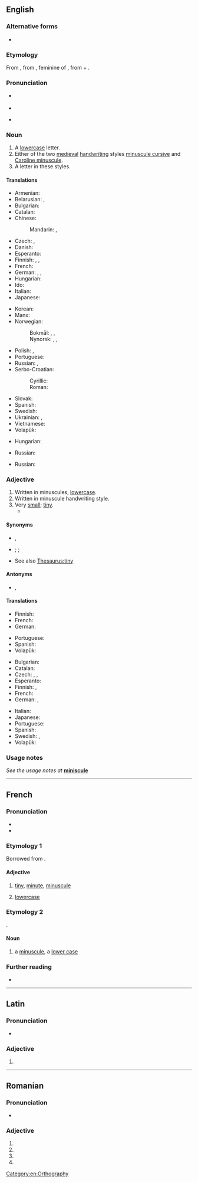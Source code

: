 ==English==
{{wikipedia}}

===Alternative forms===
* {{l|en|miniscule}} {{gloss|originally a misspelling, but now so common that it has come to be considered an alternative spelling by many}}

===Etymology===
{{root|en|ine-pro|*mey- (small)}}
From {{der|en|fr|minuscule}}, from {{der|en|la|minuscula}}, feminine of {{m|la|minusculus||rather less, rather small}}, from {{m|la|minus||less, smaller}} + {{m|la|-culus|pos=diminutive suffix}}.

===Pronunciation===
* {{a|RP}} {{IPA|en|/ˈmɪn.ʊˌskjuːl/}}
* {{audio|en|LL-Q1860 (eng)-Vealhurl-minuscule.wav|Audio (RP)}}
* {{a|US}} {{IPA|en|/ˈmɪn.əˌskjul/|/mɪˈnʌsˌkjul/}}

===Noun===
{{en-noun}}

# A [[lowercase]] letter.
# Either of the two [[medieval]] [[handwriting]] styles [[minuscule cursive]] and [[Caroline minuscule]].
# A letter in these styles.

====Translations====
{{trans-top|lower-case letter}}
* Armenian: {{t+|hy|փոքրատառ}}
* Belarusian: {{t|be|мала́я лі́тара|f}}, {{t|be|мала́я бу́ква|f}}
* Bulgarian: {{t|bg|ма́лка бу́ква|f}}
* Catalan: {{t+|ca|minúscula|f}}
* Chinese:
*: Mandarin: {{t+|cmn|小寫字母}}, {{t+|cmn|小写字母|tr=ziǎoxiězìmǔ}}
* Czech: {{t+|cs|minuskule|f}}, {{t|cs|malé písmeno|n}}
* Danish: {{t|da|lille bogstav|n}}
* Esperanto: {{t|eo|minusklo}}
* Finnish: {{t+|fi|pienaakkonen}}, {{t|fi|[[pieni]] [[kirjain]]}}, {{t+|fi|minuskeli}}
* French: {{t+|fr|minuscule|f}}
* German: {{t+|de|Kleinbuchstabe|m}}, {{t|de|Gemeinbuchstabe|m}}, {{t|de|Gemeiner|m}} {{qualifier|der [[Gemeine]]}}
* Hungarian: {{t+|hu|kisbetű}}
* Ido: {{t+|io|minuskulo}}
* Italian: {{t+|it|minuscolo|m}}
* Japanese: {{t+|ja|小文字|tr=こもじ, komoji}}
{{trans-mid}}
* Korean: {{t+|ko|소문자(小文字)}}
* Manx: {{t|gv|lettyr beg|m}}
* Norwegian:
*: Bokmål: {{t+|nb|minuskel|m}}, {{t+|nb|gemen|m}}, {{t|nb|liten bokstav|m}}
*: Nynorsk: {{t|nn|minuskel|m}}, {{t|nn|gemen|m}}, {{t|nn|liten bokstav|m}}
* Polish: {{t+|pl|minuskuła|f}}, {{t+|pl|mała litera|f}}
* Portuguese: {{t+|pt|minúscula|f}}
* Russian: {{t+|ru|стро́чная бу́ква|f}}, {{t|ru|ма́ленькая бу́ква|f}}
* Serbo-Croatian:
*: Cyrillic: {{t|sh|мало слово|n}}
*: Roman: {{t|sh|malo slovo|n}}
* Slovak: {{t|sk|malé písmeno|n}}
* Spanish: {{t+|es|minúscula|f}}
* Swedish: {{t+|sv|gemen|c}}
* Ukrainian: {{t|uk|мала́ лі́тера|f}}, {{t|uk|мала́ бу́ква|f}}
* Vietnamese: {{t|vi|chữ nhỏ}}
* Volapük: {{t+|vo|minud}}
{{trans-bottom}}

{{trans-top|medieval handwriting style}}
* Hungarian: {{t|hu|minuszkula}}
{{trans-mid}}
* Russian: {{t+|ru|мину́скул|m}}
{{trans-bottom}}

{{trans-top|letter in this style}}
* Russian: {{t+|ru|мину́скул|m}}
{{trans-mid}}
{{trans-bottom}}

===Adjective===
{{en-adj}}

# Written in minuscules, [[lowercase]].
# Written in minuscule handwriting style.
# Very [[small]]; [[tiny]].
#* {{quote-journal|en|title=No hiding place
|date=2013-05-25|volume=407|issue=8837|page=74|magazine={{w|The Economist}}
|url=http://www.economist.com/news/science-and-technology/21578357-plan-assess-peoples-personal-characteristics-their-twitter-streams-no
|passage=In America alone, people spent $170 billion on “direct marketing”—junk mail of both the physical and electronic varieties—last year. Yet of those who received unsolicited adverts through the post, only 3% bought anything as a result. If the bumf arrived electronically, the take-up rate was 0.1%. And for online adverts the “conversion” into sales was a '''minuscule''' 0.01%.}}
#: {{ux|en|a '''minuscule''' dot}}

====Synonyms====
* {{sense|written in minuscules}} {{l|en|lower-case}}, {{l|en|small}}
* {{sense|very small}} {{l|en|microscopic}}; {{l|en|minute}}; {{l|en|tiny}}
* See also [[Thesaurus:tiny]]

====Antonyms====
* {{sense|lower-case}} {{l|en|majuscule}}, {{l|en|uppercase}}

====Translations====
{{trans-top|written in minuscules}}
* Finnish: {{t|fi|[[pieni|pienin]] [[kirjain|kirjaimin]] [[kirjoitettu]]}}
* French: {{t+|fr|minuscule}}
* German: {{t|de|Klein-}}
{{trans-mid}}
* Portuguese: {{t+|pt|minúsculo}}
* Spanish: {{t+|es|minúscula|f}}
* Volapük: {{t|vo|minudik}}
{{trans-bottom}}

{{trans-top|written in minuscule handwriting style}}
{{trans-mid}}
{{trans-bottom}}

{{trans-top|very small, tiny}}
* Bulgarian: {{t+|bg|мъничък}}
* Catalan: {{t+|ca|minúscul}}
* Czech: {{t+|cs|drobný|m}}, {{t+|cs|nepatrný|m}}, {{t|cs|malinký|m}}
* Esperanto: {{t|eo|malgrandega}}
* Finnish: {{t+|fi|mitätön}}, {{t+|fi|olematon}}
* French: {{t+|fr|minuscule}}
* German: {{qualifier|colloquial}} {{t+|de|klitzeklein}}, {{t+|de|winzig}}
{{trans-mid}}
* Italian: {{t+|it|minuscolo}}
* Japanese: {{t+|ja|矮小|tr=waishou}}
* Portuguese: {{t+|pt|minúsculo}}
* Spanish: {{t+|es|minúsculo}}
* Swedish: {{t+|sv|jätteliten}} {{qualifier|colloquial}}, {{t+|sv|pytteliten}} {{qualifier|colloquial}}
* Volapük: {{t|vo|vemo smalik}}
{{trans-bottom}}

===Usage notes===
''See the usage notes at'' '''[[miniscule]]'''

[[Category:en:Orthography]]

----

==French==

===Pronunciation===
* {{fr-IPA}}
* {{audio|fr|Fr-minuscule.ogg|audio}}

===Etymology 1===
Borrowed from {{bor|fr|la|minusculus}}.

====Adjective====
{{fr-adj}}

# [[tiny]], [[minute]], [[#Adjective|minuscule]]
# {{lb|fr|typography}} [[lowercase]]

===Etymology 2===
{{ellipsis|fr|[[lettre]] minuscule}}.

====Noun====
{{fr-noun|f}}

# {{lb|fr|typography}} a [[#Noun|minuscule]], a [[lower case]]
#: {{ant|fr|majuscule}}

===Further reading===
* {{R:TLFi}}

----

==Latin==

===Pronunciation===
* {{la-IPA}}

===Adjective===
{{la-adj-form|minuscule}}

# {{inflection of|la|minusculus||voc|m|s}}

----

==Romanian==

===Pronunciation===
* {{IPA|ro|[miˈnus.ku.le]}}

===Adjective===
{{head|ro|adjective form}}

# {{inflection of|ro|minuscul||f|p|nom}}
# {{inflection of|ro|minuscul||f|p|acc}}
# {{inflection of|ro|minuscul||n|p|nom}}
# {{inflection of|ro|minuscul||n|p|acc}}